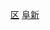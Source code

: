 {{Catnav|頁面分類|...|市辖区|辽宁市辖区}}
{{Catnav|頁面分類|...|辽宁县级行政区|阜新区县}}
{{Catnav|頁面分類|...|辽宁地级市|阜新|阜新行政区划|阜新区县}}
[[Category:阜新区县|区]]
[[Category:辽宁市辖区|阜新]]
{{catmore|清河门区|阜新市清河门区}}
